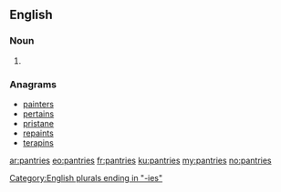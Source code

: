 ==English==

===Noun===
{{head|en|plural}}

# {{plural of|pantry|lang=en}}

===Anagrams===
* [[painters#English|painters]]
* [[pertains#English|pertains]]
* [[pristane#English|pristane]]
* [[repaints#English|repaints]]
* [[terapins#English|terapins]]

[[Category:English plurals ending in "-ies"]]

[[ar:pantries]]
[[eo:pantries]]
[[fr:pantries]]
[[ku:pantries]]
[[my:pantries]]
[[no:pantries]]